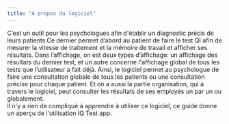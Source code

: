 ```yaml
---
title: "A propos du logiciel"
---
```


C’est un outil pour les psychologues afin d'établir un diagnostic précis de leurs patients.Ce dernier permet d’abord au patient de faire le test QI afin de mesurer la vitesse de traitement et la mémoire de travail et afficher ses résultats. Dans l’affichage, on est deux types d’affichage: un affichage des résultats du dernier test, et un autre concerne l'affichage global de tous les tests que l’utilisateur a fait déjà. Ainsi, le logiciel permet au psychologue de faire une consultation globale de tous les patients ou une consultation précise pour chaque patient. Et on a aussi la partie organisation, qui à travers le logiciel, peut consulter les résultats de ses employés un par un ou globalement.  
Il n'y a rien de compliqué à apprendre à utiliser ce logiciel, ce guide donne un aperçu de l'utilisation IQ Test app.

